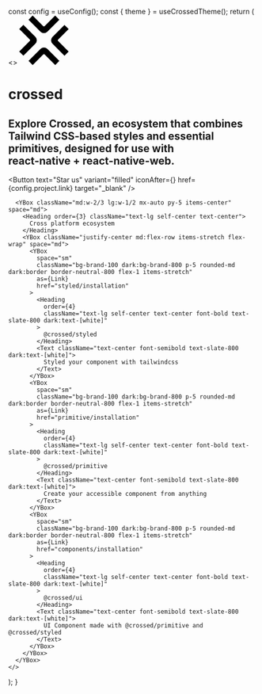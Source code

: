 
  const config = useConfig();
  const { theme } = useCrossedTheme();
  return (
    <>
      <YBox className="items-center gap-2 bg-brand-400 dark:bg-brand-800 py-20 px-5 border-b border-neutral-800">
        <svg
          xmlns="http://www.w3.org/2000/svg"
          version="1.1"
          width="100"
          height="100"
          viewBox="5 5 90 90"
        >
          <g fill={theme === 'dark' ? '#0F79D7' : '#00295E'}>
            <path d="M5 70.48l19.108-19.108a2.029 2.029 0 0 0 0-2.87L5.058 29.45l7.545-7.546 21.89 21.89a8.685 8.685 0 0 1 0 12.283L12.659 77.912 5 70.48zm90-41.03L75.892 48.559a2.029 2.029 0 0 0 0 2.87l19.05 19.051-7.545 7.546-21.89-21.89a8.685 8.685 0 0 1 0-12.283l21.834-21.834L95 29.45zM29.428 5l19.108 19.108a2.029 2.029 0 0 0 2.87 0l19.052-19.05 7.546 7.545-21.89 21.89a8.685 8.685 0 0 1-12.283 0L21.997 12.659 29.428 5zm41.144 90L51.463 75.892a2.029 2.029 0 0 0-2.87 0l-19.051 19.05-7.546-7.545 21.89-21.89a8.685 8.685 0 0 1 12.283 0l21.834 21.834L70.572 95z"></path>
          </g>
        </svg>
        <h1 className="text-6xl mb-5 text-white">crossed</h1>
        <h2 className="border-0 text-2xl text-center mb-10 text-white w-1/2">
          Explore Crossed, an ecosystem that combines Tailwind CSS-based styles
          and essential primitives, designed for use with
          <br />
          <b>react-native</b> + <b>react-native-web</b>.
        </h2>
        <XBox space="md" className="justify-center">
          <Button
            text="Star us"
            variant="filled"
            iconAfter={<UilGithub />}
            href={config.project.link}
            target="_blank"
          />
        </XBox>
      </YBox>

      <YBox className="md:w-2/3 lg:w-1/2 mx-auto py-5 items-center" space="md">
        <Heading order={3} className="text-lg self-center text-center">
          Cross platform ecosystem
        </Heading>
        <YBox className="justify-center md:flex-row items-stretch flex-wrap" space="md">
          <YBox
            space="sm"
            className="bg-brand-100 dark:bg-brand-800 p-5 rounded-md dark:border border-neutral-800 flex-1 items-stretch"
            as={Link}
            href="styled/installation"
          >
            <Heading
              order={4}
              className="text-lg self-center text-center font-bold text-slate-800 dark:text-[white]"
            >
              @crossed/styled
            </Heading>
            <Text className="text-center font-semibold text-slate-800 dark:text-[white]">
              Styled your component with tailwindcss
            </Text>
          </YBox>
          <YBox
            space="sm"
            className="bg-brand-100 dark:bg-brand-800 p-5 rounded-md dark:border border-neutral-800 flex-1 items-stretch"
            as={Link}
            href="primitive/installation"
          >
            <Heading
              order={4}
              className="text-lg self-center text-center font-bold text-slate-800 dark:text-[white]"
            >
              @crossed/primitive
            </Heading>
            <Text className="text-center font-semibold text-slate-800 dark:text-[white]">
              Create your accessible component from anything
            </Text>
          </YBox>
          <YBox
            space="sm"
            className="bg-brand-100 dark:bg-brand-800 p-5 rounded-md dark:border border-neutral-800 flex-1 items-stretch"
            as={Link}
            href="components/installation"
          >
            <Heading
              order={4}
              className="text-lg self-center text-center font-bold text-slate-800 dark:text-[white]"
            >
              @crossed/ui
            </Heading>
            <Text className="text-center font-semibold text-slate-800 dark:text-[white]">
              UI Component made with @crossed/primitive and @crossed/styled
            </Text>
          </YBox>
        </YBox>
      </YBox>
    </>

);
}
